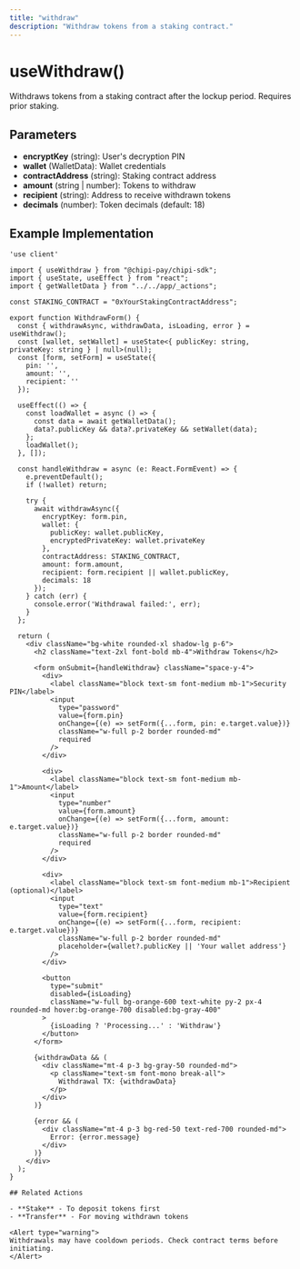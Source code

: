 ```yaml
---
title: "withdraw"
description: "Withdraw tokens from a staking contract."
---
```


# useWithdraw()

Withdraws tokens from a staking contract after the lockup period. Requires prior staking.

## Parameters

- **encryptKey** (string): User's decryption PIN
- **wallet** (WalletData): Wallet credentials
- **contractAddress** (string): Staking contract address
- **amount** (string | number): Tokens to withdraw
- **recipient** (string): Address to receive withdrawn tokens
- **decimals** (number): Token decimals (default: 18)

## Example Implementation

```tsx
'use client'

import { useWithdraw } from "@chipi-pay/chipi-sdk";
import { useState, useEffect } from "react";
import { getWalletData } from "../../app/_actions";

const STAKING_CONTRACT = "0xYourStakingContractAddress";

export function WithdrawForm() {
  const { withdrawAsync, withdrawData, isLoading, error } = useWithdraw();
  const [wallet, setWallet] = useState<{ publicKey: string, privateKey: string } | null>(null);
  const [form, setForm] = useState({
    pin: '',
    amount: '',
    recipient: ''
  });

  useEffect(() => {
    const loadWallet = async () => {
      const data = await getWalletData();
      data?.publicKey && data?.privateKey && setWallet(data);
    };
    loadWallet();
  }, []);

  const handleWithdraw = async (e: React.FormEvent) => {
    e.preventDefault();
    if (!wallet) return;

    try {
      await withdrawAsync({
        encryptKey: form.pin,
        wallet: {
          publicKey: wallet.publicKey,
          encryptedPrivateKey: wallet.privateKey
        },
        contractAddress: STAKING_CONTRACT,
        amount: form.amount,
        recipient: form.recipient || wallet.publicKey,
        decimals: 18
      });
    } catch (err) {
      console.error('Withdrawal failed:', err);
    }
  };

  return (
    <div className="bg-white rounded-xl shadow-lg p-6">
      <h2 className="text-2xl font-bold mb-4">Withdraw Tokens</h2>
      
      <form onSubmit={handleWithdraw} className="space-y-4">
        <div>
          <label className="block text-sm font-medium mb-1">Security PIN</label>
          <input
            type="password"
            value={form.pin}
            onChange={(e) => setForm({...form, pin: e.target.value})}
            className="w-full p-2 border rounded-md"
            required
          />
        </div>

        <div>
          <label className="block text-sm font-medium mb-1">Amount</label>
          <input
            type="number"
            value={form.amount}
            onChange={(e) => setForm({...form, amount: e.target.value})}
            className="w-full p-2 border rounded-md"
            required
          />
        </div>

        <div>
          <label className="block text-sm font-medium mb-1">Recipient (optional)</label>
          <input
            type="text"
            value={form.recipient}
            onChange={(e) => setForm({...form, recipient: e.target.value})}
            className="w-full p-2 border rounded-md"
            placeholder={wallet?.publicKey || 'Your wallet address'}
          />
        </div>

        <button 
          type="submit" 
          disabled={isLoading}
          className="w-full bg-orange-600 text-white py-2 px-4 rounded-md hover:bg-orange-700 disabled:bg-gray-400"
        >
          {isLoading ? 'Processing...' : 'Withdraw'}
        </button>
      </form>

      {withdrawData && (
        <div className="mt-4 p-3 bg-gray-50 rounded-md">
          <p className="text-sm font-mono break-all">
            Withdrawal TX: {withdrawData}
          </p>
        </div>
      )}

      {error && (
        <div className="mt-4 p-3 bg-red-50 text-red-700 rounded-md">
          Error: {error.message}
        </div>
      )}
    </div>
  );
}

## Related Actions

- **Stake** - To deposit tokens first
- **Transfer** - For moving withdrawn tokens

<Alert type="warning">
Withdrawals may have cooldown periods. Check contract terms before initiating.
</Alert>
